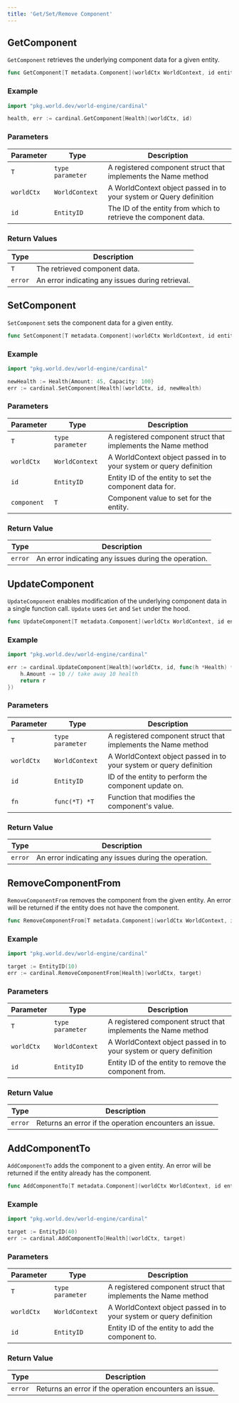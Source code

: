 ```yaml
---
title: 'Get/Set/Remove Component'
---
```


## GetComponent

`GetComponent` retrieves the underlying component data for a given entity.

```go
func GetComponent[T metadata.Component](worldCtx WorldContext, id entity.ID) (*T, error)
```

### Example

```go
import "pkg.world.dev/world-engine/cardinal"

health, err := cardinal.GetComponent[Health](worldCtx, id)
```

### Parameters

| Parameter  | Type             | Description                                                        |
|------------|------------------|--------------------------------------------------------------------|
| `T`        | `type parameter` | A registered component struct that implements the Name method      |
| `worldCtx` | `WorldContext`   | A WorldContext object passed in to your system or Query definition |
| `id`       | `EntityID`       | The ID of the entity from which to retrieve the component data.    |

### Return Values

| Type    | Description                                      |
|---------|--------------------------------------------------|
| `T`     | The retrieved component data.                    |
| `error` | An error indicating any issues during retrieval. |

## SetComponent

`SetComponent` sets the component data for a given entity.

```go
func SetComponent[T metadata.Component](worldCtx WorldContext, id entity.ID, component *T) error
```

### Example

```go
import "pkg.world.dev/world-engine/cardinal"

newHealth := Health{Amount: 45, Capacity: 100}
err := cardinal.SetComponent[Health](worldCtx, id, newHealth)
```

### Parameters

| Parameter   | Type              | Description                                                        |
|-------------|-------------------|--------------------------------------------------------------------|
| `T`         | `type parameter`  | A registered component struct that implements the Name method      |
| `worldCtx`  | `WorldContext`    | A WorldContext object passed in to your system or query definition |
| `id`        | `EntityID`        | Entity ID of the entity to set the component data for.             |
| `component` | `T`               | Component value to set for the entity.                             |


### Return Value

| Type          | Description                                          |
|---------------|------------------------------------------------------|
| `error`       | An error indicating any issues during the operation. |


## UpdateComponent

`UpdateComponent` enables modification of the underlying component data in a single function call. `Update` uses `Get` and `Set` under the hood.

```go
func UpdateComponent[T metadata.Component](worldCtx WorldContext, id entity.ID, fn func(*T) *T) error
```

### Example

```go
import "pkg.world.dev/world-engine/cardinal"

err := cardinal.UpdateComponent[Health](worldCtx, id, func(h *Health) *Health {
	h.Amount -= 10 // take away 10 health
	return r
})
```

### Parameters

| Parameter    | Type             | Description                                                         |
|--------------|------------------|---------------------------------------------------------------------|
| `T`          | `type parameter` | A registered component struct that implements the Name method       |
| `worldCtx`   | `WorldContext`   | A WorldContext object passed in to your system or query definition  |
| `id`         | `EntityID`       | ID of the entity to perform the component update on.                |
| `fn`         | `func(*T) *T`    | Function that modifies the component's value.                       |

### Return Value

| Type        | Description                                          |
|-------------|------------------------------------------------------|
| `error`     | An error indicating any issues during the operation. |

## RemoveComponentFrom

`RemoveComponentFrom` removes the component from the given entity. An error will be returned if the entity does not have the component.

```go
func RemoveComponentFrom[T metadata.Component](worldCtx WorldContext, id entity.ID) error
```

### Example

```go
import "pkg.world.dev/world-engine/cardinal"

target := EntityID(10)
err := cardinal.RemoveComponentFrom[Health](worldCtx, target)
```

### Parameters
| Parameter  | Type             | Description                                                        |
|------------|------------------|--------------------------------------------------------------------|
| `T`        | `type parameter` | A registered component struct that implements the Name method      |
| `worldCtx` | `WorldContext`   | A WorldContext object passed in to your system or query definition |
| `id`       | `EntityID`       | Entity ID of the entity to remove the component from.              |

### Return Value

| Type    | Description                                            |
|---------|--------------------------------------------------------|
| `error` | Returns an error if the operation encounters an issue. |


## AddComponentTo

`AddComponentTo` adds the component to a given entity. An error will be returned if the entity already has the component.

```go
func AddComponentTo[T metadata.Component](worldCtx WorldContext, id entity.ID) error
```

### Example

```go
import "pkg.world.dev/world-engine/cardinal"

target := EntityID(40)
err := cardinal.AddComponentTo[Health](worldCtx, target)
```

### Parameters
| Parameter  | Type             | Description                                                        |
|------------|------------------|--------------------------------------------------------------------|
| `T`        | `type parameter` | A registered component struct that implements the Name method      |
| `worldCtx` | `WorldContext`   | A WorldContext object passed in to your system or query definition |
| `id`       | `EntityID`       | Entity ID of the entity to add the component to.                   |

### Return Value

| Type    | Description                                            |
|---------|--------------------------------------------------------|
| `error` | Returns an error if the operation encounters an issue. |